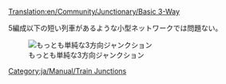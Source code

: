 [[Translation:en/Community/Junctionary/Basic 3-Way]]
{{ja/Community/Junctionary/Navigation}}

5編成以下の短い列車があるような小型ネットワークでは問題ない。

[[File:en/Community/Junctionary/3way basic3.png|none|frame|もっとも単純な3方向ジャンクション]]

{{ja/Community/Junctionary/Junction Criteria|安価|0|0|0|1|0|0|1|1|0|0|0||故障した列車はジャンクション全体を停止させる|
*同時に1編成の列車のみ利用できる([[ja/Manual/Signals]]を利用しない場合)
*渋滞を引き起こしやすい
}}

[[Category:ja/Manual/Train Junctions]]